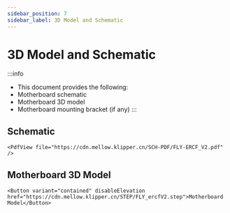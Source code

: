 ```yaml
---
sidebar_position: 7
sidebar_label: 3D Model and Schematic
---
```




# 3D Model and Schematic


:::info
* This document provides the following:
* Motherboard schematic
* Motherboard 3D model
* Motherboard mounting bracket (if any)
:::

## Schematic

    <PdfView file="https://cdn.mellow.klipper.cn/SCH-PDF/FLY-ERCF_V2.pdf" />


## Motherboard 3D Model

    <Button variant="contained" disableElevation href="https://cdn.mellow.klipper.cn/STEP/FLY_ercfV2.step">Motherboard Model</Button>